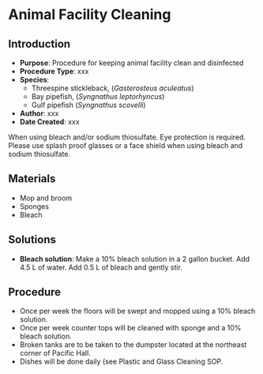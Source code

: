 # Animal Facility Cleaning {#sec-vert_facility_cleaning}

## Introduction

-   **Purpose**: Procedure for keeping animal facility clean and disinfected
-   **Procedure Type**: xxx
-   **Species**:
    -   Threespine stickleback, (*Gasterosteus aculeatus*)
    -   Bay pipefish, (*Syngnathus leptorhyncus*)
    -   Gulf pipefish (*Syngnathus scovelli*)
-   **Author**: xxx
-   **Date Created**: xxx

::: {.callout-caution title="Chemical Hygiene"}
When using bleach and/or sodium thiosulfate. Eye protection is required. Please use splash proof glasses or a face shield when using bleach and sodium thiosulfate.
:::

## Materials

-   Mop and broom
-   Sponges
-   Bleach

## Solutions

-   **Bleach solution**: Make a 10% bleach solution in a 2 gallon bucket. Add 4.5 L of water. Add 0.5 L of bleach and gently stir.

## Procedure

-   Once per week the floors will be swept and mopped using a 10% bleach solution.
-   Once per week counter tops will be cleaned with sponge and a 10% bleach solution.
-   Broken tanks are to be taken to the dumpster located at the northeast corner of Pacific Hall.
-   Dishes will be done daily (see [Plastic and Glass Cleaning SOP]{#sec-husbandry-Plastic_Glassware_cleaning-bleach}.
